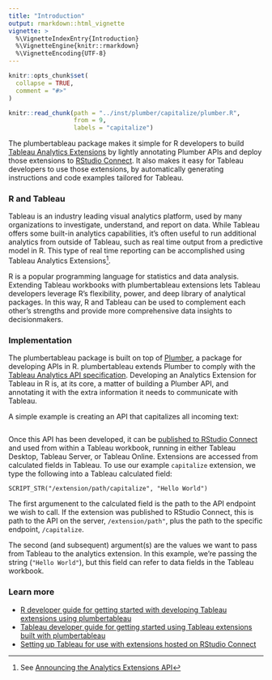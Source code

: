 ```yaml
---
title: "Introduction"
output: rmarkdown::html_vignette
vignette: >
  %\VignetteIndexEntry{Introduction}
  %\VignetteEngine{knitr::rmarkdown}
  %\VignetteEncoding{UTF-8}
---
```


```r
knitr::opts_chunk$set(
  collapse = TRUE,
  comment = "#>"
)

knitr::read_chunk(path = "../inst/plumber/capitalize/plumber.R",
                  from = 9,
                  labels = "capitalize")
```

The plumbertableau package makes it simple for R developers to build [Tableau Analytics Extensions](https://tableau.github.io/analytics-extensions-api/) by lightly annotating Plumber APIs and deploy those extensions to [RStudio Connect](https://www.rstudio.com/products/connect/). It also makes it easy for Tableau developers to use those extensions, by automatically generating instructions and code examples tailored for Tableau.

### R and Tableau
Tableau is an industry leading visual analytics platform, used by many organizations to investigate, understand, and report on data. While Tableau offers some built-in analytics capabilities, it's often useful to run additional analytics from outside of Tableau, such as real time output from a predictive model in R. This type of real time reporting can be accomplished using Tableau Analytics Extensions^[See [Announcing the Analytics Extensions API](https://www.tableau.com/about/blog/2020/3/announcing-analytics-extensions-api)].

R is a popular programming language for statistics and data analysis. Extending Tableau workbooks with plumbertableau extensions lets Tableau developers leverage R's flexibility, power, and deep library of analytical packages. In this way, R and Tableau can be used to complement each other's strengths and provide more comprehensive data insights to decisionmakers.

### Implementation
The plumbertableau package is built on top of [Plumber](https://www.rplumber.io/), a package for developing APIs in R. plumbertableau extends Plumber to comply with the [Tableau Analytics API specification](https://tableau.github.io/analytics-extensions-api/docs/ae_api_ref.html). Developing an Analytics Extension for Tableau in R is, at its core, a matter of building a Plumber API, and annotating it with the extra information it needs to communicate with Tableau.

A simple example is creating an API that capitalizes all incoming text:

```r
```

Once this API has been developed, it can be [published to RStudio Connect](https://docs.rstudio.com/connect/user/publishing/) and used from within a Tableau workbook, running in either Tableau Desktop, Tableau Server, or Tableau Online. Extensions are accessed from calculated fields in Tableau. To use our example `capitalize` extension, we type the following into a Tableau calculated field:

```
SCRIPT_STR("/extension/path/capitalize", "Hello World")
```

The first argumenent to the calculated field is the path to the API endpoint we wish to call. If the extension was published to RStudio Connect, this is path to the API on the server, `/extension/path"`, plus the path to the specific endpoint, `/capitalize`.

The second (and subsequent) argument(s) are the values we want to pass from Tableau to the analytics extension. In this example, we're passing the string (`"Hello World"`), but this field can refer to data fields in the Tableau workbook.

### Learn more
* [R developer guide for getting started with developing Tableau extensions using plumbertableau](r-developer-guide.html)
* [Tableau developer guide for getting started using Tableau extensions built with plumbertableau](tableau-developer-guide.html)
* [Setting up Tableau for use with extensions hosted on RStudio Connect](tableau-configutation.html)
